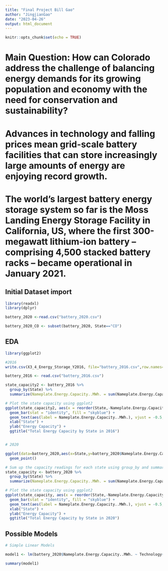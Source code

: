 ```yaml
---
title: "Final Project Bill Gao"
author: "JingjianGao"
date: "2023-04-26"
output: html_document
---
```


```r
knitr::opts_chunk$set(echo = TRUE)
```

# Main Question: How can Colorado address the challenge of balancing energy demands for its growing population and economy with the need for conservation and sustainability?

# Advances in technology and falling prices mean grid-scale battery facilities that can store increasingly large amounts of energy are enjoying record growth.

# The world’s largest battery energy storage system so far is the Moss Landing Energy Storage Facility in California, US, where the first 300-megawatt lithium-ion battery – comprising 4,500 stacked battery racks – became operational in January 2021.


## Initial Dataset import

```r
library(readxl)
library(dplyr)

battery_2020 <-read.csv("battery_2020.csv")

battery_2020_CO <- subset(battery_2020, State=="CO")

```

## EDA

```r
library(ggplot2)

#2016
write.csv(X3_4_Energy_Storage_Y2016, file="battery_2016.csv",row.names=FALSE)

battery_2016 <- read.csv("battery_2016.csv")

state_capacity2 <- battery_2016 %>%
  group_by(State) %>%
  summarize(Nameplate.Energy.Capacity..MWh. = sum(Nameplate.Energy.Capacity..MWh.))

# Plot the state capacity using ggplot2
ggplot(state_capacity2, aes(x = reorder(State,-Nameplate.Energy.Capacity..MWh.), y = Nameplate.Energy.Capacity..MWh.)) +
  geom_bar(stat = "identity", fill = "skyblue") +
  geom_text(aes(label = Nameplate.Energy.Capacity..MWh.), vjust = -0.5, size=2.5)+
  xlab("State") +
  ylab("Energy Capacity") +
  ggtitle("Total Energy Capacity by State in 2016")


# 2020

ggplot(data=battery_2020,aes(x=State,y=battery_2020$Nameplate.Energy.Capacity..MWh.,color=State))+
  geom_point()

# Sum up the capacity readings for each state using group_by and summarize
state_capacity <- battery_2020 %>%
  group_by(State) %>%
  summarize(Nameplate.Energy.Capacity..MWh. = sum(Nameplate.Energy.Capacity..MWh.))

# Plot the state capacity using ggplot2
ggplot(state_capacity, aes(x = reorder(State,-Nameplate.Energy.Capacity..MWh.), y = Nameplate.Energy.Capacity..MWh.)) +
  geom_bar(stat = "identity", fill = "skyblue") +
  geom_text(aes(label = Nameplate.Energy.Capacity..MWh.), vjust = -0.5, size=2.5)+
  xlab("State") +
  ylab("Energy Capacity") +
  ggtitle("Total Energy Capacity by State in 2020")

```

## Possible Models
```r
# Simple Linear Models

model1 <- lm(battery_2020$Nameplate.Energy.Capacity..MWh. ~ Technology+battery_2020$Nameplate.Reactive.Power.Rating+Operating.Month, data= battery_2020)

summary(model1)




```
